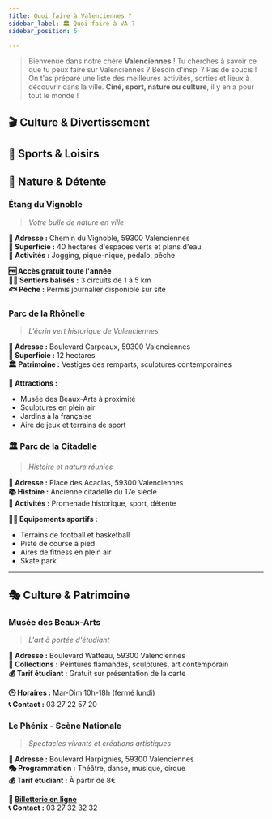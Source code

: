 ```yaml
---
title: Quoi faire à Valenciennes ?
sidebar_label: 🏛️ Quoi faire à VA ?
sidebar_position: 5

---
```


> Bienvenue dans notre chère **Valenciennes** ! Tu cherches à savoir ce que tu peux faire sur Valenciennes ? Besoin d'inspi ? Pas de soucis ! On t'as préparé une liste des meilleures activités, sorties et lieux à découvrir dans la ville. **Ciné, sport, nature ou culture**, il y en a pour tout le monde !


## 🎬 Culture & Divertissement


<PlaceCard
  place_name="Cinéma Pathé Valenciennes"
  place_city="Valenciennes"
  place_description="Le cinéma se trouve juste en face de l'arrêt de tram Vosges. Séances en tarif étudiant à partir de 10,50€ ou 5€ si les places sont réservées via la Billetterie de l'UPHF !"
  place_photo_link="/img/valenciennes/lieux/pathe_valenciennes.webp"
  place_website_link="https://www.pathe.fr/cinemas/cinema-pathe-valenciennes/"
  place_maps_link="https://maps.app.goo.gl/AKpo6x4QnwQzTa5a8"
  place_price_range="5-11 €"
/>

<PlaceCard
    place_name="Musée des Beaux-Arts"
    place_city="Valenciennes"
    place_description="Collections et expositions temporaires"
    place_photo_link="/img/valenciennes/lieux/musee.webp"
    place_website_link="https://musee.valenciennes.fr/"
    place_maps_link="https://maps.app.goo.gl/Xv5AeqZgkYE1pR5Z9"
    place_price_range="Fermé pour rénovation"
/>

<PlaceCard
    place_name="Le Phénix - Scène Nationale"
    place_city="Valenciennes"
    place_description="Théâtre, danse, musique, opéra et spectacles vivants."
    place_photo_link="/img/valenciennes/lieux/phenix.webp"
    place_website_link="https://www.lephenix.fr/"
    place_maps_link="https://maps.app.goo.gl/ESkCat2DJy56dfV48"
    place_price_range="8 € et +"
/>



## 🏒 Sports & Loisirs
<PlaceCard
  place_name="Patinoire Valigloo"
  place_city="Marly"
  place_description="Patinage libre, hockey, cours de patinage... Tarif étudiant : 4,90€ (sans patins), 8,30€ (avec patins) - 4€ (patins compris) en passant par la Billetterie UPHF."
  place_photo_link="/img/valenciennes/lieux/patinoire-valigloo.webp"
  place_website_link="https://www.patinoire-valigloo.fr/"
  place_maps_link="https://maps.app.goo.gl/Bkh37DxVRLaJmSMP8"
  place_price_range="4-8,30 €"
/>

<PlaceCard
  place_name="Stade du Hainaut - VAFC"
  place_address="Avenue des Sports"
  place_city="59300 Valenciennes"
  place_description="Stade de 25 000 places, équipe Valenciennes FC (N1). Tarifs réduits sur certains matchs avec le BDE"
  place_photo_link="/img/valenciennes/lieux/stade-du-hainaut.webp"
  place_website_link="https://www.va-fc.com/"
  place_maps_link="https://maps.app.goo.gl/epWmRiDoNutTfANz9"
  place_price_range="8 € et +"
/>

<PlaceCard
    place_name="Centre Aquatique Nungesser"
    place_city="Valenciennes"
    place_description="Piscines, toboggans, espace bien-être et activités aquatiques. Tarif étudiant disponible avec l'UPHF"
    place_photo_link="/img/valenciennes/lieux/piscine-nungesser.webp"
    place_website_link="https://www.valenciennes-metropole.fr/centre-aquatique-nungesser/"
    place_maps_link="https://maps.app.goo.gl/3x5J7v8Y9K2QnF6T7"
    place_price_range="5-15 €"
/>

## 🌳 Nature & Détente

### Étang du Vignoble
> *Votre bulle de nature en ville*


**📍 Adresse :** Chemin du Vignoble, 59300 Valenciennes\
**🌅 Superficie :** 40 hectares d'espaces verts et plans d'eau\
**🎯 Activités :** Jogging, pique-nique, pédalo, pêche

**🆓 Accès gratuit toute l'année**\
**🚶‍♀️ Sentiers balisés :** 3 circuits de 1 à 5 km\
**🐟 Pêche :** Permis journalier disponible sur site  


### Parc de la Rhônelle
> *L'écrin vert historique de Valenciennes*


**📍 Adresse :** Boulevard Carpeaux, 59300 Valenciennes\
**🌳 Superficie :** 12 hectares\
**🏛️ Patrimoine :** Vestiges des remparts, sculptures contemporaines

**🎨 Attractions :**
- Musée des Beaux-Arts à proximité
- Sculptures en plein air
- Jardins à la française
- Aire de jeux et terrains de sport

### 🏛️ **Parc de la Citadelle**
> *Histoire et nature réunies*


**📍 Adresse :** Place des Acacias, 59300 Valenciennes\
**📚 Histoire :** Ancienne citadelle du 17e siècle\
**🎯 Activités :** Promenade historique, sport, détente

**🏃‍♂️ Équipements sportifs :**
- Terrains de football et basketball
- Piste de course à pied
- Aires de fitness en plein air
- Skate park

---

## 🎭 **Culture & Patrimoine**

### Musée des Beaux-Arts
> *L'art à portée d'étudiant*

**📍 Adresse :** Boulevard Watteau, 59300 Valenciennes\
**🎨 Collections :** Peintures flamandes, sculptures, art contemporain\
**💰 Tarif étudiant :** Gratuit sur présentation de la carte  

**🕒 Horaires :** Mar-Dim 10h-18h (fermé lundi)\
**📞 Contact :** 03 27 22 57 20  

### Le Phénix - Scène Nationale
> *Spectacles vivants et créations artistiques*

**📍 Adresse :** Boulevard Harpignies, 59300 Valenciennes\
**🎭 Programmation :** Théâtre, danse, musique, cirque\
**💰 Tarif étudiant :** À partir de 8€  

**🎫 [Billetterie en ligne](https://www.lephenix.fr/)**\
**📞 Contact :** 03 27 32 32 32
